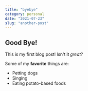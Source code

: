 ---
title: "byebye"
category: personal
date: "2021-07-23"
slug: "another-post"
---

## Good Bye!

This is my first blog post! Isn't it _great_?

Some of my **favorite** things are:

- Petting dogs
- Singing
- Eating potato-based foods
